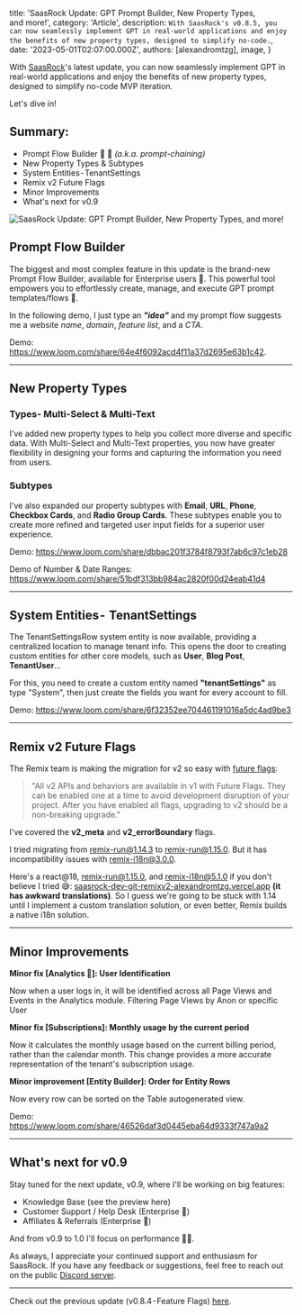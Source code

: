 
  title: 'SaasRock Update: GPT Prompt Builder, New Property Types, and more!',
  category: 'Article',
  description: `With SaasRock's v0.8.5, you can now seamlessly implement GPT in real-world applications and enjoy the benefits of new property types, designed to simplify no-code.`,
  date: '2023-05-01T02:07:00.000Z',
  authors: [alexandromtzg],
  image,
}

With [SaasRock](https://saasrock.com/?ref=alexandro.dev&utm_content=v0.8.5-prompt-builder)'s latest update, you can now seamlessly implement GPT in real-world applications and enjoy the benefits of new property types, designed to simplify no-code MVP iteration.

Let's dive in!

## Summary:

- Prompt Flow Builder 🤖 🚀 _(a.k.a. prompt-chaining)_
- New Property Types & Subtypes
- System Entities - TenantSettings
- Remix v2 Future Flags
- Minor Improvements
- What's next for v0.9

<img
  src={image}
  class="shadow-2xl border border-gray-100 rounded-lg"
  alt="SaasRock Update: GPT Prompt Builder, New Property Types, and more!"
  className="w-full"
/>

<!--more-->

## Prompt Flow Builder

The biggest and most complex feature in this update is the brand-new Prompt Flow Builder, available for Enterprise users 🚀. This powerful tool empowers you to effortlessly create, manage, and execute GPT prompt templates/flows 🤖.

In the following demo, I just type an _**"idea"**_ and my prompt flow suggests me a website _name_, _domain_, _feature list_, and a _CTA_.

Demo: https://www.loom.com/share/64e4f6092acd4f11a37d2695e63b1c42.

---

## New Property Types

### Types- Multi-Select & Multi-Text

I've added new property types to help you collect more diverse and specific data. With Multi-Select and Multi-Text properties, you now have greater flexibility in designing your forms and capturing the information you need from users.

### Subtypes

I've also expanded our property subtypes with **Email**, **URL**, **Phone**, **Checkbox Cards**, and **Radio Group Cards**. These subtypes enable you to create more refined and targeted user input fields for a superior user experience.

Demo: https://www.loom.com/share/dbbac201f3784f8793f7ab6c97c1eb28

Demo of Number & Date Ranges: https://www.loom.com/share/51bdf313bb984ac2820f00d24eab41d4

---

## System Entities -  TenantSettings

The TenantSettingsRow system entity is now available, providing a centralized location to manage tenant info. This opens the door to creating custom entities for other core models, such as **User**, **Blog Post**, **TenantUser**...

For this, you need to create a custom entity named **"tenantSettings"** as type "System", then just create the fields you want for every account to fill.

Demo: https://www.loom.com/share/6f32352ee704461191016a5dc4ad9be3

---

## Remix v2 Future Flags

The Remix team is making the migration for v2 so easy with [future flags](https://remix.run/docs/en/main/pages/v2):

> "All v2 APIs and behaviors are available in v1 with Future Flags. They can be enabled one at a time to avoid development disruption of your project. After you have enabled all flags, upgrading to v2 should be a non-breaking upgrade."

I've covered the **v2_meta** and **v2_errorBoundary** flags.

I tried migrating from [remix-run@1.14.3](https://github.com/remix-run/remix/releases/tag/remix%401.14.3) to [remix-run@1.15.0](https://github.com/remix-run/remix/releases/tag/remix%401.15.0). But it has incompatibility issues with [remix-i18n@3.0.0](https://github.com/sergiodxa/remix-i18next/releases/tag/v3.0.0).

Here's a react@18, remix-run@1.15.0, and remix-i18n@5.1.0 if you don't believe I tried 😅: [saasrock-dev-git-remixv2-alexandromtzg.vercel.app](https://saasrock-dev-git-remixv2-alexandromtzg.vercel.app/) **(it has awkward translations)**. So I guess we're going to be stuck with 1.14 until I implement a custom translation solution, or even better, Remix builds a native i18n solution.

---

## Minor Improvements

**Minor fix [Analytics 🚀]: User Identification**

Now when a user logs in, it will be identified across all Page Views and Events in the Analytics module.
Filtering Page Views by Anon or specific User

**Minor fix [Subscriptions]: Monthly usage by the current period**

Now it calculates the monthly usage based on the current billing period, rather than the calendar month. This change provides a more accurate representation of the tenant's subscription usage.

**Minor improvement [Entity Builder]: Order for Entity Rows**

Now every row can be sorted on the Table autogenerated view.

Demo: https://www.loom.com/share/46526daf3d0445eba64d9333f747a9a2

---

## What's next for v0.9

Stay tuned for the next update, v0.9, where I'll be working on big features:

- Knowledge Base (see the preview here)
- Customer Support / Help Desk (Enterprise 🚀)
- Affiliates & Referrals (Enterprise 🚀)

And from v0.9 to 1.0 I'll focus on performance 😮‍💨.

As always, I appreciate your continued support and enthusiasm for SaasRock. If you have any feedback or suggestions, feel free to reach out on the public [Discord server](https://discord.gg/KMkjU2BFn9).

---

Check out the previous update (v0.8.4 - Feature Flags) [here](https://saasrock.com/blog/saasrock-v0-8-4-feature-flags-plus-minor-admin-portal-improvements).
